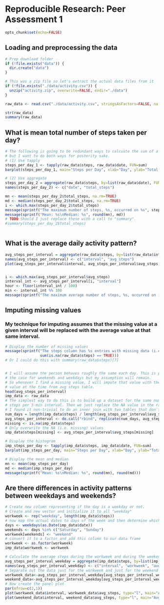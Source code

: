 # Reproducible Research: Peer Assessment 1

```r
opts_chunk$set(echo=FALSE)
```
## Loading and preprocessing the data
```r
# Prep download folder
if (!file.exists("data")) {
  dir.create("data")
}

# This was a zip file so let's extract the actual data files from it
if (!file.exists("./data/activity.csv")) {
  unzip("activity.zip", overwrite=FALSE, exdir="./data")
}

raw_data <- read.csv("./data/activity.csv", stringsAsFactors=FALSE, na.strings="NA")

str(raw_data)
summary(raw_data)
```

## What is mean total number of steps taken per day?
```r
# The following is going to be redundant ways to calcuate the sum of a column grouped by another column
# but I want to do both ways for posterity sake.
# (1) Use tapply
steps_per_day_1 <- tapply(raw_data$steps, raw_data$date, FUN=sum)
barplot(steps_per_day_1, main="Steps per Day", xlab="Day", ylab="Total Steps")

# (2) Use aggregate
steps_per_day_2 = aggregate(raw_data$steps, by=list(raw_data$date), FUN=sum)
names(steps_per_day_2) <- c("date", "total_steps")

mn <- mean(steps_per_day_2$total_steps, na.rm=TRUE)
md <- median(steps_per_day_2$total_steps, na.rm=TRUE)
i <- which.max(steps_per_day_2$total_steps)
message(sprintf("The maximum number of steps, %s, occurred on %s", steps_per_day_2[i, "total_steps"], steps_per_day_2[i, "date"]))
message(sprintf("Mean: %s\nMedian: %s", round(mn), md))
# TODO Should I just replace these with a call to "summary". 
#summary(steps_per_day_2$total_steps)
  
```

## What is the average daily activity pattern?
```r
avg_steps_per_interval = aggregate(raw_data$steps, by=list(raw_data$interval), FUN=mean, na.rm=TRUE)
names(avg_steps_per_interval) <- c("interval", "avg_steps")
plot(avg_steps_per_interval$interval, avg_steps_per_interval$avg_steps, type="l", main="Average Steps per 5-min Interval", xlab="5-m Interval", ylab="Average Steps")


i <- which.max(avg_steps_per_interval$avg_steps)
interval_int <- avg_steps_per_interval[i, "interval"]
hour <- floor(interval_int / 100)
min <- interval_int %% 100
message(sprintf("The maximum average number of steps, %s, occurred on interval %s (i.e. %02d:%02d)", round(avg_steps_per_interval[i, "avg_steps"]), interval_int, hour, min))

```


## Imputing missing values
### My technique for imputing assumes that the missing value at a given interval will be replaced with the average value at that same interval.
```r
# Display the number of missing values
message(sprintf("The steps column has %s entries with missing data (i.e. NA values)", 
                sum(is.na(raw_data$steps) == TRUE)))
# Or I could do this with summary(raw_data$steps)[7]


# I will assume the person behaves roughly the same each day. This is probably not 
# the case for weekends and weekdays but my assumption will remain.
# So whenever I find a missing value, I will impute that value with the average 
# value at the time from avg steps table.
head(avg_steps_per_interval)
imp_data <- raw_data
# The simplest way to do this is to build up a dataset for the same number of days as the original except everyday has the average 
# steps per 5-min interval. Then we just replace the NA value in the raw_data with the avg value at the same exact location. 
# I found it non-trivial to do an inner join with two tables that don't have the same length.
num_days = length(imp_data$steps) / length(avg_steps_per_interval$avg_steps)
avg_steps_per_interval <- do.call("rbind", replicate(num_days, avg_steps_per_interval, simplify=FALSE))
missing <- is.na(imp_data$steps)
# Only overwrite the NA (i.e. missing) values
imp_data$steps[missing] <- avg_steps_per_interval$avg_steps[missing] 

# Display the histogram
imp_steps_per_day <- tapply(imp_data$steps, imp_data$date, FUN=sum)
barplot(imp_steps_per_day, main="Steps per Day", xlab="Day", ylab="Total Steps")

# Display the mean and median
mn <- mean(imp_steps_per_day)
md <- median(imp_steps_per_day)
message(sprintf("Mean: %s\nMedian: %s", round(mn), round(md)))

```

## Are there differences in activity patterns between weekdays and weekends?
```r
# Create new column representing if the day is a weekday or not.
# Create and new vector and initialize it to all "weekday"
workweek <- rep("weekday", length(imp_data$steps))
# now map the actual dates to days of the week and then determine which of those are Sat or Sun
days <- weekdays(as.Date(imp_data$date))
weekends <- days %in% c("Saturday", "Sunday")
workweek[weekends] <- "weekend"
# convert it to a factor and add this column to our data frame
workweek <- as.factor(workweek)
imp_data$workweek <- workweek

# Calculate the average steps during the workweek and during the weekend. 
avg_steps_per_interval_weekday = aggregate(imp_data$steps, by=list(imp_data$interval, imp_data$workweek), FUN=mean, na.rm=TRUE)
names(avg_steps_per_interval_weekday) <- c("interval", "workweek", "avg_steps")
# Separate out the data just for the workweek and just for the weekend
workweek_data<-avg_steps_per_interval_weekday[avg_steps_per_interval_weekday$workweek == "weekday",c("interval", "avg_steps")]
weekend_data<-avg_steps_per_interval_weekday[avg_steps_per_interval_weekday$workweek == "weekend",c("interval", "avg_steps")]
# Now create the panel plot
par(mfrow=c(2,1))
plot(workweek_data$interval, workweek_data$avg_steps, type="l", main="Avg Steps During Workweek", xlab="5-m Interval", ylab="Average Steps")
plot(weekend_data$interval, weekend_data$avg_steps, type="l", main="Avg Steps During Weekend", xlab="5-m Interval", ylab="Average Steps")


```


